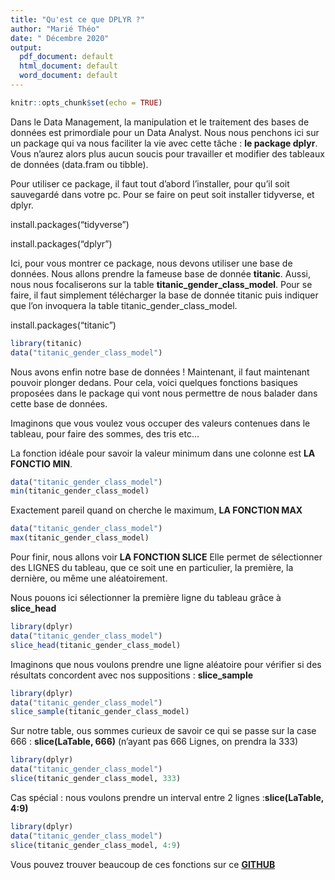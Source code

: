 ---
title: "Qu'est ce que DPLYR ?"
author: "Marié Théo"
date: " Décembre 2020"
output:
  pdf_document: default
  html_document: default
  word_document: default
---

```{r setup, include=FALSE}
knitr::opts_chunk$set(echo = TRUE)
```



Dans le Data Management, la manipulation et le traitement des bases de données est primordiale pour un Data Analyst. Nous nous penchons ici sur un package qui va nous faciliter la vie avec cette tâche : **le package dplyr**. Vous n'aurez alors plus aucun soucis pour travailler et modifier des tableaux de données (data.fram ou tibble).

Pour utiliser ce package, il faut tout d'abord l'installer, pour qu'il soit sauvegardé dans votre pc. Pour se faire on peut soit installer tidyverse, et dplyr.

install.packages("tidyverse")

install.packages("dplyr")




Ici, pour vous montrer ce package, nous devons utiliser une base de données. Nous allons prendre la fameuse base de donnée **titanic**. Aussi, nous nous focaliserons sur la table **titanic_gender_class_model**.
Pour se faire, il faut simplement télécharger la base de donnée titanic puis indiquer que l'on invoquera la table titanic_gender_class_model.

install.packages("titanic")

```{r}
library(titanic)
data("titanic_gender_class_model")
```



Nous avons enfin notre base de données ! Maintenant, il faut maintenant pouvoir plonger dedans. Pour cela, voici quelques fonctions basiques proposées dans le package qui vont nous permettre de nous balader dans cette base de données.

Imaginons que vous voulez vous occuper des valeurs contenues dans le tableau, pour faire des sommes, des tris etc...

La fonction idéale pour savoir la valeur minimum dans une colonne est **LA FONCTIO MIN**.

```{r}
data("titanic_gender_class_model")
min(titanic_gender_class_model)

```

Exactement pareil quand on cherche le maximum, **LA FONCTION MAX**
```{r}
data("titanic_gender_class_model")
max(titanic_gender_class_model)
```

Pour finir, nous allons voir **LA FONCTION SLICE**
Elle permet de sélectionner des LIGNES du tableau, que ce soit une en particulier, la première, la dernière, ou même une aléatoirement.

Nous pouons ici sélectionner la première ligne du tableau grâce à **slice_head**
```{r}
library(dplyr)
data("titanic_gender_class_model")
slice_head(titanic_gender_class_model)
```

Imaginons que nous voulons prendre une ligne aléatoire pour vérifier si des résultats concordent avec nos suppositions : **slice_sample**
```{r}
library(dplyr)
data("titanic_gender_class_model")
slice_sample(titanic_gender_class_model)
```

Sur notre table, ous sommes curieux de savoir ce qui se passe sur la case 666 : **slice(LaTable, 666)** (n'ayant pas 666 Lignes, on prendra la 333)
```{r}
library(dplyr)
data("titanic_gender_class_model")
slice(titanic_gender_class_model, 333)
```


Cas spécial : nous voulons prendre un interval entre 2 lignes :**slice(LaTable, 4:9)**
```{r}
library(dplyr)
data("titanic_gender_class_model")
slice(titanic_gender_class_model, 4:9)
```



Vous pouvez trouver beaucoup de ces fonctions sur ce **[GITHUB](https://github.com/rstudio/cheatsheets/blob/master/data-transformation.pdf)**





